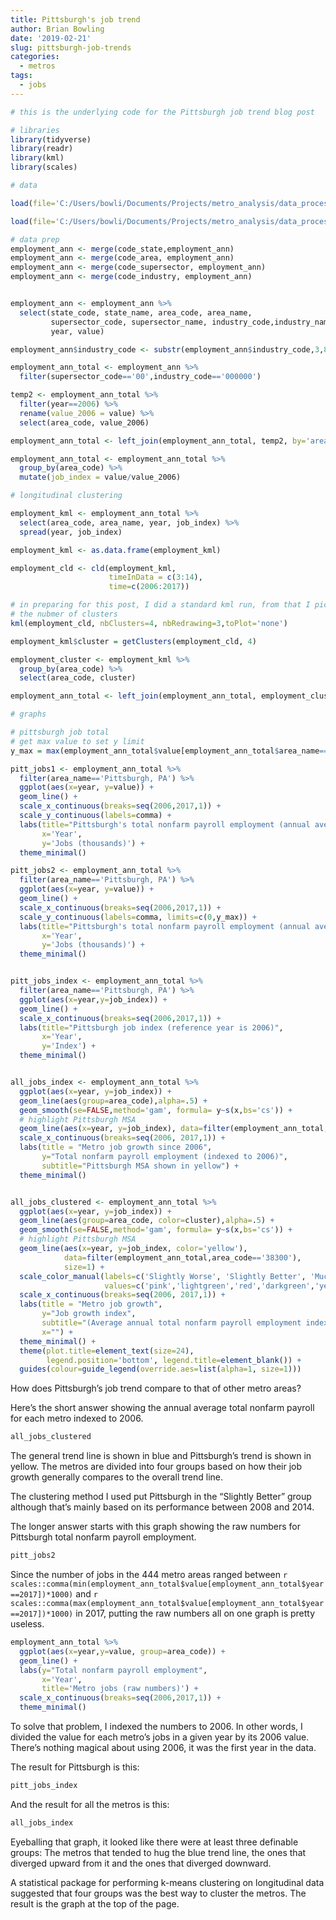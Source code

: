 ```yaml
---
title: Pittsburgh's job trend
author: Brian Bowling
date: '2019-02-21'
slug: pittsburgh-job-trends
categories:
  - metros
tags:
  - jobs
---
```


```r

# this is the underlying code for the Pittsburgh job trend blog post

# libraries
library(tidyverse)
library(readr)
library(kml)
library(scales)

# data

load(file='C:/Users/bowli/Documents/Projects/metro_analysis/data_processed/employment_ann.RData')

load(file='C:/Users/bowli/Documents/Projects/metro_analysis/data_processed/codes.RData')

# data prep
employment_ann <- merge(code_state,employment_ann)
employment_ann <- merge(code_area, employment_ann)
employment_ann <- merge(code_supersector, employment_ann)
employment_ann <- merge(code_industry, employment_ann)


employment_ann <- employment_ann %>%
  select(state_code, state_name, area_code, area_name,
         supersector_code, supersector_name, industry_code,industry_name,
         year, value)

employment_ann$industry_code <- substr(employment_ann$industry_code,3,8)

employment_ann_total <- employment_ann %>% 
  filter(supersector_code=='00',industry_code=='000000')

temp2 <- employment_ann_total %>% 
  filter(year==2006) %>% 
  rename(value_2006 = value) %>% 
  select(area_code, value_2006)

employment_ann_total <- left_join(employment_ann_total, temp2, by='area_code')

employment_ann_total <- employment_ann_total %>% 
  group_by(area_code) %>% 
  mutate(job_index = value/value_2006)

# longitudinal clustering

employment_kml <- employment_ann_total %>% 
  select(area_code, area_name, year, job_index) %>% 
  spread(year, job_index)

employment_kml <- as.data.frame(employment_kml)

employment_cld <- cld(employment_kml,
                      timeInData = c(3:14),
                      time=c(2006:2017))

# in preparing for this post, I did a standard kml run, from that I picked 4 as
# the nubmer of clusters
kml(employment_cld, nbClusters=4, nbRedrawing=3,toPlot='none')

employment_kml$cluster = getClusters(employment_cld, 4)

employment_cluster <- employment_kml %>% 
  group_by(area_code) %>% 
  select(area_code, cluster)

employment_ann_total <- left_join(employment_ann_total, employment_cluster, by='area_code')

# graphs

# pittsburgh job total
# get max value to set y limit
y_max = max(employment_ann_total$value[employment_ann_total$area_name=='Pittsburgh, PA'])

pitt_jobs1 <- employment_ann_total %>% 
  filter(area_name=='Pittsburgh, PA') %>% 
  ggplot(aes(x=year, y=value)) +
  geom_line() +
  scale_x_continuous(breaks=seq(2006,2017,1)) +
  scale_y_continuous(labels=comma) +
  labs(title="Pittsburgh's total nonfarm payroll employment (annual average)",
       x='Year',
       y='Jobs (thousands)') +
  theme_minimal()

pitt_jobs2 <- employment_ann_total %>% 
  filter(area_name=='Pittsburgh, PA') %>% 
  ggplot(aes(x=year, y=value)) +
  geom_line() +
  scale_x_continuous(breaks=seq(2006,2017,1)) +
  scale_y_continuous(labels=comma, limits=c(0,y_max)) +
  labs(title="Pittsburgh's total nonfarm payroll employment (annual average)",
       x='Year',
       y='Jobs (thousands)') +
  theme_minimal()


pitt_jobs_index <- employment_ann_total %>% 
  filter(area_name=='Pittsburgh, PA') %>% 
  ggplot(aes(x=year,y=job_index)) +
  geom_line() +
  scale_x_continuous(breaks=seq(2006,2017,1)) +
  labs(title="Pittsburgh job index (reference year is 2006)",
       x='Year',
       y='Index') +
  theme_minimal()


all_jobs_index <- employment_ann_total %>% 
  ggplot(aes(x=year, y=job_index)) +
  geom_line(aes(group=area_code),alpha=.5) +
  geom_smooth(se=FALSE,method='gam', formula= y~s(x,bs='cs')) +
  # highlight Pittsburgh MSA
  geom_line(aes(x=year, y=job_index), data=filter(employment_ann_total,area_code=='38300'),color='yellow') +
  scale_x_continuous(breaks=seq(2006, 2017,1)) +
  labs(title = "Metro job growth since 2006",
       y="Total nonfarm payroll employment (indexed to 2006)",
       subtitle="Pittsburgh MSA shown in yellow") +
  theme_minimal()


all_jobs_clustered <- employment_ann_total %>% 
  ggplot(aes(x=year, y=job_index)) +
  geom_line(aes(group=area_code, color=cluster),alpha=.5) +
  geom_smooth(se=FALSE,method='gam', formula= y~s(x,bs='cs')) +
  # highlight Pittsburgh MSA
  geom_line(aes(x=year, y=job_index, color='yellow'),
            data=filter(employment_ann_total,area_code=='38300'),
            size=1) +
  scale_color_manual(labels=c('Slightly Worse', 'Slightly Better', 'Much worse', 'Much better','Pittsburgh (slightly better)'),
                     values=c('pink','lightgreen','red','darkgreen','yellow')) +
  scale_x_continuous(breaks=seq(2006, 2017,1)) +
  labs(title = "Metro job growth",
       y="Job growth index",
       subtitle="(Average annual total nonfarm payroll employment indexed to 2006)",
       x="") +
  theme_minimal() +
  theme(plot.title=element_text(size=24),
        legend.position='bottom', legend.title=element_blank()) +
  guides(colour=guide_legend(override.aes=list(alpha=1, size=1)))


```

How does Pittsburgh's job trend compare to that of other metro areas?

Here's the short answer showing the annual average total nonfarm payroll for each metro indexed to 2006.

```r
all_jobs_clustered

```


The general trend line is shown in blue and Pittsburgh's trend is shown in yellow. The metros are divided into four groups based on how their job growth generally compares to the overall trend line.

The clustering method I used put Pittsburgh in the "Slightly Better" group although that's mainly based on its performance between 2008 and 2014.

The longer answer starts with this graph showing the raw numbers for Pittsburgh total nonfarm payroll employment.

```r

pitt_jobs2

```

Since the number of jobs in the 444 metro areas ranged between `r scales::comma(min(employment_ann_total$value[employment_ann_total$year==2017])*1000)` and `r scales::comma(max(employment_ann_total$value[employment_ann_total$year==2017])*1000)` in 2017, putting the raw numbers all on one graph is pretty useless.

```r

employment_ann_total %>% 
  ggplot(aes(x=year,y=value, group=area_code)) +
  geom_line() +
  labs(y="Total nonfarm payroll employment",
       x='Year',
       title='Metro jobs (raw numbers)') +
  scale_x_continuous(breaks=seq(2006,2017,1)) +
  theme_minimal()


```

To solve that problem, I indexed the numbers to 2006. In other words, I divided the value for each metro's jobs in a given year by its 2006 value. There's nothing magical about using 2006, it was the first year in the data.

The result for Pittsburgh is this:

```r

pitt_jobs_index

```

And the result for all the metros is this:

```r

all_jobs_index

```

Eyeballing that graph, it looked like there were at least three definable groups: The metros that tended to hug the blue trend line, the ones that diverged upward from it and the ones that diverged downward.

A statistical package for performing k-means clustering on longitudinal data suggested that four groups was the best way to cluster the metros. The result is the graph at the top of the page.
